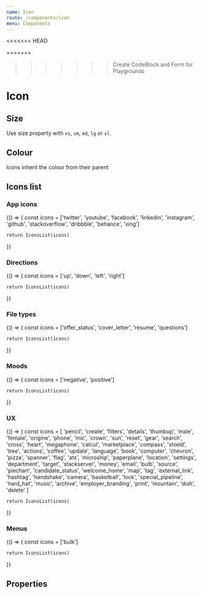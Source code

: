 ```yaml
---
name: Icon
route: /components/icon
menu: Components
---
```


<<<<<<< HEAD

=======
>>>>>>> Create CodeBlock and Form for Playgrounds

# Icon

## Size

Use size property with `xs`, `sm`, `md`, `lg` or `xl`.

<Playground>
  <Icon name="twitter" size="xs" />
  <Icon name="twitter" size="sm" />
  <Icon name="twitter" size="md" />
  <Icon name="twitter" size="lg" />
  <Icon name="twitter" size="xl" />
</Playground>

## Colour

Icons inherit the colour from their parent

<Playground>
  <div style={{ display: 'flex' }}>
    <div style={{ color: 'blue' }}>
      <Icon name="twitter" size="xl" />
    </div>
    <div style={{ color: 'orange' }}>
      <Icon name="twitter" size="xl" />
    </div>
    <div style={{ color: 'green' }}>
      <Icon name="twitter" size="xl" />
    </div>
  </div>
</Playground>

## Icons list

### App icons

<Playground>
  {() => {
    const icons = ['twitter', 'youtube', 'facebook', 'linkedin', 'instagram', 'github', 'stackoverflow', 'dribbble', 'behance', 'xing']

    return IconsList(icons)

}}

</Playground>

### Directions

<Playground>
  {() => {
    const icons = ['up', 'down', 'left', 'right']

    return IconsList(icons)

}}

</Playground>

### File types

<Playground>
  {() => {
    const icons = ['offer_status', 'cover_letter', 'resume', 'questions']

    return IconsList(icons)

}}

</Playground>

### Moods

<Playground>
  {() => {
    const icons = ['negative', 'positive']

    return IconsList(icons)

}}

</Playground>

### UX

<Playground>
  {() => {
    const icons = [
  'pencil',
  'create',
  'filters',
  'details',
  'thumbup',
  'male',
  'female',
  'origine',
  'phone',
  'mic',
  'crown',
  'sun',
  'reset',
  'gear',
  'search',
  'cross',
  'heart',
  'megaphone',
  'calcul',
  'marketplace',
  'compass',
  'shield',
  'tree',
  'actions',
  'coffee',
  'update',
  'language',
  'book',
  'computer',
  'chevron',
  'pizza',
  'spanner',
  'flag',
  'ats',
  'microship',
  'paperplane',
  'location',
  'settings',
  'department',
  'target',
  'stackserver',
  'money',
  'email',
  'bulb',
  'source',
  'piechart',
  'candidate_status',
  'welcome_home',
  'map',
  'tag',
  'external_link',
  'hashtag',
  'handshake',
  'camera',
  'basketball',
  'lock',
  'special_pipeline',
  'hard_hat',
  'music',
  'archive',
  'employer_branding',
  'print',
  'mountain',
  'dish',
  'delete'
]

    return IconsList(icons)

}}

</Playground>

### Menus

<Playground>
  {() => {
    const icons = ['bulk']

    return IconsList(icons)

}}

</Playground>

## Properties

<PropsTable of={Icon} />
